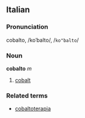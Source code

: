 ==Italian==
===Pronunciation===
cobalto, /koˈbalto/, /<tt>ko"balto</tt>/
===Noun===
'''cobalto''' ''m''

# [[cobalt]]

===Related terms===
*[[cobaltoterapia]]